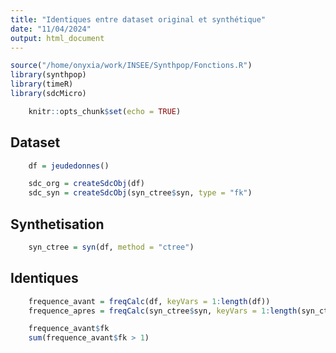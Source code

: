 ```yaml
---
title: "Identiques entre dataset original et synthétique"
date: "11/04/2024"
output: html_document
---
```


```r
source("/home/onyxia/work/INSEE/Synthpop/Fonctions.R")
library(synthpop)
library(timeR)
library(sdcMicro)
```

```r
    knitr::opts_chunk$set(echo = TRUE)
```

## Dataset
```r
    df = jeudedonnes()
```

```r
    sdc_org = createSdcObj(df)
    sdc_syn = createSdcObj(syn_ctree$syn, type = "fk")
```

## Synthetisation
```r
    syn_ctree = syn(df, method = "ctree")
```

## Identiques
```r
    frequence_avant = freqCalc(df, keyVars = 1:length(df))
    frequence_apres = freqCalc(syn_ctree$syn, keyVars = 1:length(syn_ctree$syn))

    frequence_avant$fk
    sum(frequence_avant$fk > 1)
```

